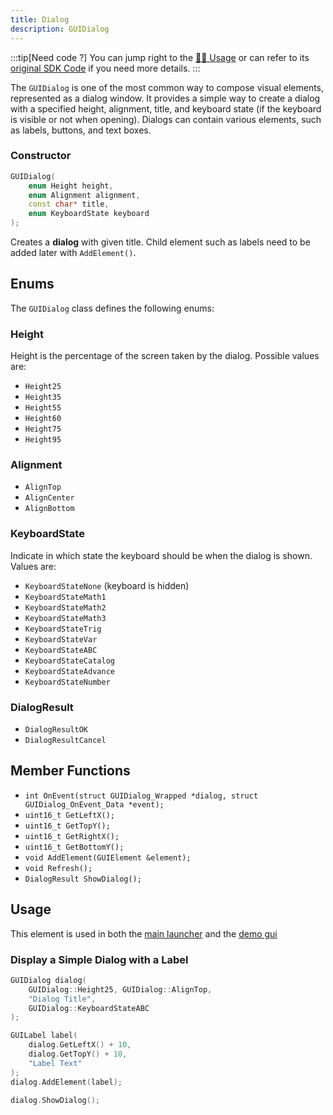 ```yaml
---
title: Dialog
description: GUIDialog
---
```


:::tip[Need code ?]
You can jump right to the [👨‍💻 Usage](#usage) or can refer to its [original SDK Code](https://github.com/SnailMath/hollyhock-2/blob/master/sdk/include/sdk/os/gui/dialog.hpp) if you need more details.
:::


The `GUIDialog` is one of the most common way to compose visual elements, represented as a dialog window. It provides a simple way to create a dialog with a specified height, alignment, title, and keyboard state (if the keyboard is visible or not when opening). Dialogs can contain various elements, such as labels, buttons, and text boxes.

### Constructor

```cpp
GUIDialog(
    enum Height height,
    enum Alignment alignment,
    const char* title,
    enum KeyboardState keyboard
);
```
Creates a **dialog** with given title. Child element such as labels need to be added later with `AddElement()`.

## Enums

The `GUIDialog` class defines the following enums:

### Height
Height is the percentage of the screen taken by the dialog. Possible values are:
- `Height25`
- `Height35`
- `Height55`
- `Height60`
- `Height75`
- `Height95`

### Alignment
- `AlignTop`
- `AlignCenter`
- `AlignBottom`

### KeyboardState
Indicate in which state the keyboard should be when the dialog is shown. Values are: 
- `KeyboardStateNone` (keyboard is hidden)
- `KeyboardStateMath1`
- `KeyboardStateMath2`
- `KeyboardStateMath3`
- `KeyboardStateTrig`
- `KeyboardStateVar`
- `KeyboardStateABC`
- `KeyboardStateCatalog`
- `KeyboardStateAdvance`
- `KeyboardStateNumber`

### DialogResult
- `DialogResultOK`
- `DialogResultCancel`

## Member Functions

- `int OnEvent(struct GUIDialog_Wrapped *dialog, struct GUIDialog_OnEvent_Data *event);`
- `uint16_t GetLeftX();`
- `uint16_t GetTopY();`
- `uint16_t GetRightX();`
- `uint16_t GetBottomY();`
- `void AddElement(GUIElement &element);`
- `void Refresh();`
- `DialogResult ShowDialog();`

## Usage

This element is used in both the [main launcher](https://github.com/SnailMath/hollyhock-2/blob/1666f4b55d80b6f50d12f3414bec94d4fe58ff94/launcher/main.cpp#L14) and the [demo gui](https://github.com/SnailMath/hollyhock-2/blob/1666f4b55d80b6f50d12f3414bec94d4fe58ff94/demos/demo_gui/main.cpp#L8)

### Display a Simple Dialog with a Label

```cpp
GUIDialog dialog(
    GUIDialog::Height25, GUIDialog::AlignTop,
    "Dialog Title",
    GUIDialog::KeyboardStateABC
);

GUILabel label(
    dialog.GetLeftX() + 10,
    dialog.GetTopY() + 10,
    "Label Text"
);
dialog.AddElement(label);

dialog.ShowDialog();
```

